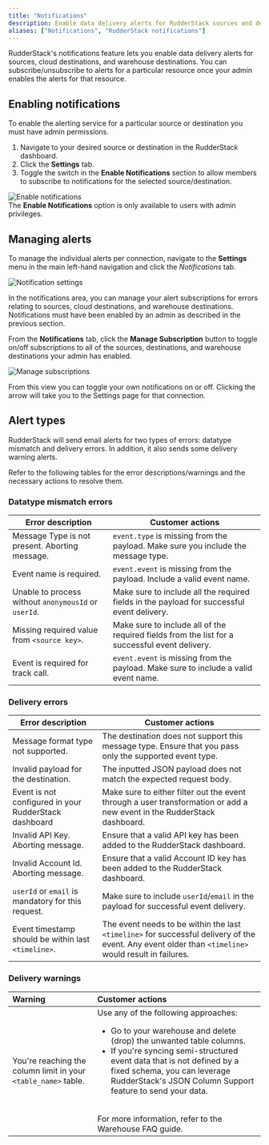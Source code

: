 ```yaml
---
title: "Notifications"
description: Enable data delivery alerts for RudderStack sources and destinations.
aliases: ["Notifications", "RudderStack notifications"]
---
```


RudderStack's notifications feature lets you enable data delivery alerts for sources, cloud destinations, and warehouse destinations. You can  subscribe/unsubscribe to alerts for a particular resource once your admin enables the alerts for that resource.

## Enabling notifications

To enable the alerting service for a particular source or destination you must have <Link to="/dashboard-guides/user-management/#role-permissions">admin permissions</Link>.

1. Navigate to your desired source or destination in the RudderStack dashboard.
2. Click the **Settings** tab.
3. Toggle the switch in the **Enable Notifications** section to allow members to subscribe to notifications for the selected source/destination.

<img src="../assets/rs-cloud/enable-notifications.png" alt="Enable notifications" />

<div class="infoBlock">
The <strong>Enable Notifications</strong> option is only available to users with admin privileges.
</div>

## Managing alerts

To manage the individual alerts per connection, navigate to the **Settings** menu in the main left-hand navigation and click the *Notifications* tab.

<img src="../assets/rs-cloud/notification-settings.png" alt="Notification settings" />

In the notifications area, you can manage your alert subscriptions for errors relating to sources, cloud destinations, and warehouse destinations. Notifications must have been enabled by an admin as described in the <Link to="#enable-notifications-per-connection">previous section</Link>.

From the **Notifications** tab, click the **Manage Subscription** button to toggle on/off subscriptions to all of the sources, destinations, and warehouse destinations your admin has enabled.  

<img src="../assets/rs-cloud/manage-subscriptions.png" alt="Manage subscriptions" />

From this view you can toggle your own notifications on or off. Clicking the arrow will take you to the Settings page for that connection.

## Alert types

RudderStack will send email alerts for two types of errors: datatype mismatch and delivery errors. In addition, it also sends some delivery warning alerts.

Refer to the following tables for the error descriptions/warnings and the necessary actions to resolve them.

### Datatype mismatch errors

| Error description                                     | Customer actions                                                                                                                                  |
|-------------------------------------------------------|---------------------------------------------------------------------------------------------------------------------------------------------------|
| Message Type is not present. Aborting message.        | `event.type` is missing from the payload. Make sure you include the message type.                                                             |
| Event name is required.                                | `event.event` is missing from the payload. Include a valid event name.                                                                      |
| Unable to process without `anonymousId` or `userId`.     | Make sure to include all the required fields in the payload for successful event delivery.                                        |
| Missing required value from `<source key>`.              | Make sure to include all of the required fields from the list for a successful event delivery.                                    |
| Event is required for track call.                      |  `event.event` is missing from the payload. Make sure to include a valid event name.                                                         |

### Delivery errors

| Error description                                     | Customer actions                                                                                                                                  |
|-------------------------------------------------------|---------------------------------------------------------------------------------------------------------------------------------------------------|
| Message format type not supported.                     | The destination does not support this message type. Ensure that you pass only the supported event type.                              |
| Invalid payload for the destination.                   | The inputted JSON payload does not match the expected request body.                                                                               |
| Event is not configured in your RudderStack dashboard | Make sure to either filter out the event through a user transformation or add a new event in the RudderStack dashboard.                      |
| Invalid API Key. Aborting message.                   | Ensure that a valid API key has been added to the RudderStack dashboard.                                              |
| Invalid Account Id. Aborting message.                 | Ensure that a valid Account ID key has been added to the RudderStack dashboard.                                                                 |
| `userId` or `email` is mandatory for this request.         | Make sure to include `userId`/`email` in the payload for successful event delivery.                                                  |
| Event timestamp should be within last `<timeline>`.      | The event needs to be within the last `<timeline>` for successful delivery of the event. Any event older than `<timeline>` would result in failures.  |

### Delivery warnings

| Warning          | Customer actions                    |
| :--------------| :-----------------------------|
| You're reaching the column limit in your `<table_name>` table. | Use any of the following approaches: <br /> <ul><li>Go to your warehouse and delete (drop) the unwanted table columns. </li> <li>If you're syncing semi-structured event data that is not defined by a fixed schema, you can leverage RudderStack's <Link to="/destinations/warehouse-destinations/json-column-support/">JSON Column Support</Link> feature to send your data.</li></ul> <br />For more information, refer to the <Link to="/destinations/warehouse-destinations/faq/#how-can-i-handle-the-column-count-threshold-in-my-warehouse">Warehouse FAQ</Link> guide. |
